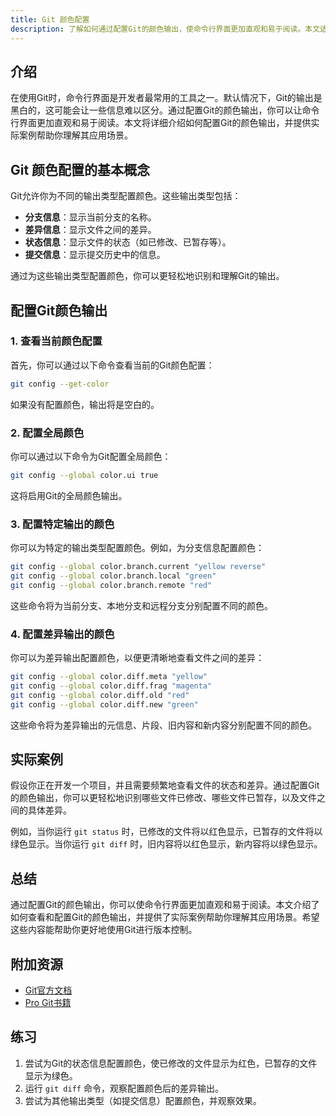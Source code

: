 ```yaml
---
title: Git 颜色配置
description: 了解如何通过配置Git的颜色输出，使命令行界面更加直观和易于阅读。本文适合初学者，将逐步讲解Git颜色配置的概念、方法和实际应用。
---
```


## 介绍

在使用Git时，命令行界面是开发者最常用的工具之一。默认情况下，Git的输出是黑白的，这可能会让一些信息难以区分。通过配置Git的颜色输出，你可以让命令行界面更加直观和易于阅读。本文将详细介绍如何配置Git的颜色输出，并提供实际案例帮助你理解其应用场景。

## Git 颜色配置的基本概念

Git允许你为不同的输出类型配置颜色。这些输出类型包括：

- **分支信息**：显示当前分支的名称。
- **差异信息**：显示文件之间的差异。
- **状态信息**：显示文件的状态（如已修改、已暂存等）。
- **提交信息**：显示提交历史中的信息。

通过为这些输出类型配置颜色，你可以更轻松地识别和理解Git的输出。

## 配置Git颜色输出

### 1. 查看当前颜色配置

首先，你可以通过以下命令查看当前的Git颜色配置：

```bash
git config --get-color
```

如果没有配置颜色，输出将是空白的。

### 2. 配置全局颜色

你可以通过以下命令为Git配置全局颜色：

```bash
git config --global color.ui true
```

这将启用Git的全局颜色输出。

### 3. 配置特定输出的颜色

你可以为特定的输出类型配置颜色。例如，为分支信息配置颜色：

```bash
git config --global color.branch.current "yellow reverse"
git config --global color.branch.local "green"
git config --global color.branch.remote "red"
```

这些命令将为当前分支、本地分支和远程分支分别配置不同的颜色。

### 4. 配置差异输出的颜色

你可以为差异输出配置颜色，以便更清晰地查看文件之间的差异：

```bash
git config --global color.diff.meta "yellow"
git config --global color.diff.frag "magenta"
git config --global color.diff.old "red"
git config --global color.diff.new "green"
```

这些命令将为差异输出的元信息、片段、旧内容和新内容分别配置不同的颜色。

## 实际案例

假设你正在开发一个项目，并且需要频繁地查看文件的状态和差异。通过配置Git的颜色输出，你可以更轻松地识别哪些文件已修改、哪些文件已暂存，以及文件之间的具体差异。

例如，当你运行 `git status` 时，已修改的文件将以红色显示，已暂存的文件将以绿色显示。当你运行 `git diff` 时，旧内容将以红色显示，新内容将以绿色显示。

## 总结

通过配置Git的颜色输出，你可以使命令行界面更加直观和易于阅读。本文介绍了如何查看和配置Git的颜色输出，并提供了实际案例帮助你理解其应用场景。希望这些内容能帮助你更好地使用Git进行版本控制。

## 附加资源

- [Git官方文档](https://git-scm.com/doc)
- [Pro Git书籍](https://git-scm.com/book/en/v2)

## 练习

1. 尝试为Git的状态信息配置颜色，使已修改的文件显示为红色，已暂存的文件显示为绿色。
2. 运行 `git diff` 命令，观察配置颜色后的差异输出。
3. 尝试为其他输出类型（如提交信息）配置颜色，并观察效果。
